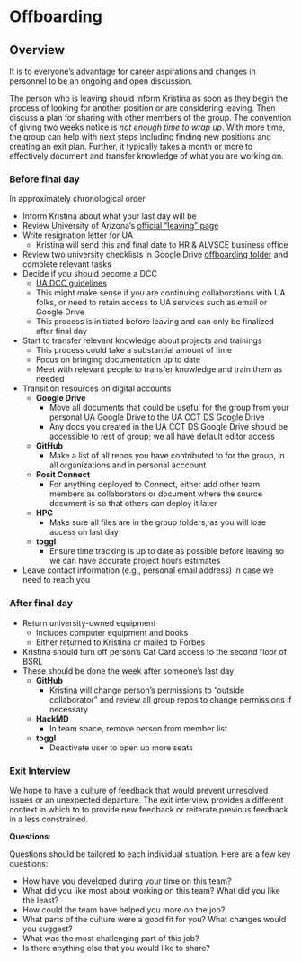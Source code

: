 # Offboarding

## Overview

It is to everyone's advantage for career aspirations and changes in personnel to be an ongoing and open discussion.

The person who is leaving should inform Kristina as soon as they begin the process of looking for another position or are considering leaving.
Then discuss a plan for sharing with other members of the group.
The convention of giving two weeks notice is *not enough time to wrap up*.
With more time, the group can help with next steps including finding new positions and creating an exit plan.
Further, it typically takes a month or more to effectively document and transfer knowledge of what you are working on.

### Before final day

In approximately chronological order

-   Inform Kristina about what your last day will be
-   Review University of Arizona's [official "leaving" page](https://hr.arizona.edu/employees-affiliates/leaving-ua)
-   Write resignation letter for UA
    -   Kristina will send this and final date to HR & ALVSCE business office
-   Review two university checklists in Google Drive [offboarding folder](https://drive.google.com/drive/folders/1t__w3Lgrf7uju6SxXb0pGkfNE0LlTdFQ?usp=drive_link) and complete relevant tasks
-   Decide if you should become a DCC
    -   [UA DCC guidelines](https://hr.arizona.edu/employees/dccs)
    -   This might make sense if you are continuing collaborations with UA folks, or need to retain access to UA services such as email or Google Drive
    -   This process is initiated before leaving and can only be finalized after final day
-   Start to transfer relevant knowledge about projects and trainings
    -   This process could take a substantial amount of time
    -   Focus on bringing documentation up to date
    -   Meet with relevant people to transfer knowledge and train them as needed
-   Transition resources on digital accounts
    -   **Google Drive**
        -   Move all documents that could be useful for the group from your personal UA Google Drive to the UA CCT DS Google Drive
        -   Any docs you created in the UA CCT DS Google Drive should be accessible to rest of group; we all have default editor access
    -   **GitHub**
        -   Make a list of all repos you have contributed to for the group, in all organizations and in personal acccount
    -   **Posit Connect**
        -   For anything deployed to Connect, either add other team members as collaborators or document where the source document is so that others can deploy it later
    -   **HPC**
        -   Make sure all files are in the group folders, as you will lose access on last day
    -   **toggl**
        -   Ensure time tracking is up to date as possible before leaving so we can have accurate project hours estimates
-   Leave contact information (e.g., personal email address) in case we need to reach you

### After final day

-   Return university-owned equipment
    -   Includes computer equipment and books
    -   Either returned to Kristina or mailed to Forbes
-   Kristina should turn off person's Cat Card access to the second floor of BSRL
-   These should be done the week after someone's last day
    -   **GitHub**
        -   Kristina will change person's permissions to "outside collaborator" and review all group repos to change permissions if necessary
    -   **HackMD**
        -   In team space, remove person from member list
    -   **toggl**
        -   Deactivate user to open up more seats

### Exit Interview

We hope to have a culture of feedback that would prevent unresolved issues or an unexpected departure.
The exit interview provides a different context in which to to provide new feedback or reiterate previous feedback in a less constrained.

**Questions**:

Questions should be tailored to each individual situation.
Here are a few key questions:

-   How have you developed during your time on this team?
-   What did you like most about working on this team? What did you like the least?
-   How could the team have helped you more on the job?
-   What parts of the culture were a good fit for you? What changes would you suggest?
-   What was the most challenging part of this job?
-   Is there anything else that you would like to share?
